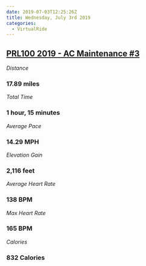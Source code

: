 ```yaml
---
date: 2019-07-03T12:25:26Z
title: Wednesday, July 3rd 2019
categories:
  - VirtualRide
---
```

## [PRL100 2019 - AC Maintenance #3](https://www.strava.com/activities/2500710086)

_Distance_

### 17.89 miles

_Total Time_

### 1 hour, 15 minutes

_Average Pace_

### 14.29 MPH

_Elevation Gain_

### 2,116 feet

_Average Heart Rate_

### 138 BPM

_Max Heart Rate_

### 165 BPM

_Calories_

### 832 Calories